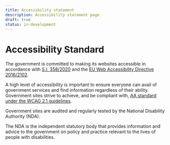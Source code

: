 ```yaml
---
title: Accessibility statement
description: Accessibility statement page
draft: true
status: in-development
---
```


# Accessibility Standard
The government is committed to making its websites accessible in accordance with [S.I. 358/2020](https://www.irishstatutebook.ie/eli/2020/si/358/made/en/print) and the [EU Web Accessibility Directive 2016/2102](https://eur-lex.europa.eu/eli/dir/2016/2102/oj).

A high level of accessibility is important to ensure everyone can avail of government services and find information regardless of their ability. Government sites strive to achieve, and be compliant with, [AA standard under the WCAG 2.1 guidelines](https://www.w3.org/WAI/WCAG2AA-Conformance).

Government sites are audited and regularly tested by the National Disability Authority (NDA).

The NDA is the independent statutory body that provides information and advice to the government on policy and practice relevant to the lives of people with disabilities.